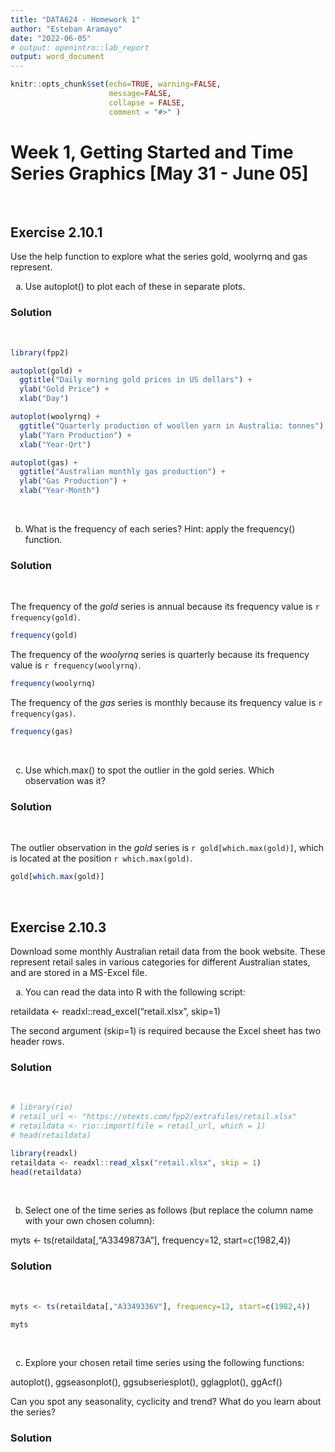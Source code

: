 ```yaml
---
title: "DATA624 - Homework 1"
author: "Esteban Aramayo"
date: "2022-06-05"
# output: openintro::lab_report
output: word_document
---
```


```r
knitr::opts_chunk$set(echo=TRUE, warning=FALSE,
                      message=FALSE,
                      collapse = FALSE,
                      comment = "#>" )
```



# Week 1, Getting Started and Time Series Graphics [May 31 - June 05]



<br>

## Exercise 2.10.1 

Use the help function to explore what the series gold, woolyrnq and gas represent.

a. Use autoplot() to plot each of these in separate plots.


### Solution

<br>

```r
library(fpp2)
```

```r
autoplot(gold) +
  ggtitle("Daily morning gold prices in US dollars") +
  ylab("Gold Price") +
  xlab("Day")
```

```r
autoplot(woolyrnq) +
  ggtitle("Quarterly production of woollen yarn in Australia: tonnes") +
  ylab("Yarn Production") +
  xlab("Year-Qrt")
```

```r
autoplot(gas) +
  ggtitle("Australian monthly gas production") +
  ylab("Gas Production") +
  xlab("Year-Month")
```

<br>

b. What is the frequency of each series? Hint: apply the frequency() function.

### Solution

<br>

The frequency of the $gold$ series is annual because its frequency value is `r frequency(gold)`.

```r
frequency(gold)
```

The frequency of the $woolyrnq$ series is quarterly because its frequency value is `r frequency(woolyrnq)`.

```r
frequency(woolyrnq)
```

The frequency of the $gas$ series is monthly because its frequency value is `r frequency(gas)`.

```r
frequency(gas)
```



<br>

c. Use which.max() to spot the outlier in the gold series. Which observation was it?

### Solution

<br>

The outlier observation in the $gold$ series is `r gold[which.max(gold)]`, which is located at the position `r which.max(gold)`.

```r
gold[which.max(gold)]
```


<br>




## Exercise 2.10.3 

Download some monthly Australian retail data from the book website. These represent retail sales in various categories for different Australian states, and are stored in a MS-Excel file.

a. You can read the data into R with the following script:

retaildata <- readxl::read_excel("retail.xlsx", skip=1)

The second argument (skip=1) is required because the Excel sheet has two header rows.

### Solution

<br>

```r

# library(rio)
# retail_url <- "https://otexts.com/fpp2/extrafiles/retail.xlsx"
# retaildata <- rio::import(file = retail_url, which = 1)
# head(retaildata)

library(readxl)
retaildata <- readxl::read_xlsx("retail.xlsx", skip = 1)
head(retaildata)

```


<br>

b. Select one of the time series as follows (but replace the column name with your own chosen column):

myts <- ts(retaildata[,"A3349873A"], frequency=12, start=c(1982,4))

### Solution

<br>

```r
myts <- ts(retaildata[,"A3349336V"], frequency=12, start=c(1982,4))

myts
```


<br>

c. Explore your chosen retail time series using the following functions:

autoplot(), ggseasonplot(), ggsubseriesplot(), gglagplot(), ggAcf()

Can you spot any seasonality, cyclicity and trend? What do you learn about the series?



### Solution

